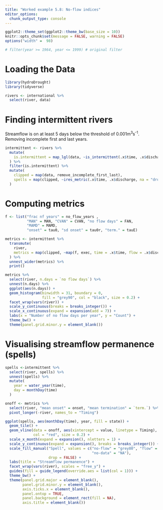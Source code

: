 ```yaml
---
title: "Worked example 5.8: No-flow indices"
editor_options: 
  chunk_output_type: console
---
```


```r
ggplot2::theme_set(ggplot2::theme_bw(base_size = 10))
knitr::opts_chunk$set(message = FALSE, warning = FALSE)
options("width" =  98)
```

```r
# filter(year >= 1964, year <= 1999) # original filter
```

# Loading the Data

```r
library(hydroDrought)
library(tidyverse)

rivers <- international %>%
  select(river, data) 
```


# Finding intermittent rivers

Streamflow is on at least 5 days below the threshold of 0.001m<sup>3</sup>s<sup>-1</sup>. 
Removing incomplete first and last years. 

```r
intermittent <- rivers %>%
  mutate(
    is.intermittent = map_lgl(data, ~is_intermittent(.x$time, .x$discharge))
  ) %>% 
  filter(is.intermittent) %>%
  mutate(
    clipped = map(data, remove_incomplete_first_last),
    spells = map(clipped, ~ires_metric(.x$time, .x$discharge, na = "drop_year"))
  ) 
```



# Computing metrics

```r
f <- list("frac nf years" = no_flow_years ,
          "MAN" = MAN, "CVAN" = CVAN, "no flow days" = FAN,
          "MAMD" = MAMD,
          "onset" = tau0, "sd onset" = tau0r, "term." = tauE)

metrics <- intermittent %>%
  transmute(
    river,
    metrics = map(clipped, ~map(f, exec, time = .x$time, flow = .x$discharge))
  ) %>%
  unnest_wider(metrics) %>%
  print()
```


```r
metrics %>%
  select(river, n.days = `no flow days`) %>%
  unnest(n.days) %>%
  ggplot(aes(n.days)) +
  geom_histogram(binwidth = 31, boundary = 0,
                 fill = "grey90", col = "black", size = 0.2) +
  facet_wrap(vars(river)) +
  scale_y_continuous(breaks = breaks_integer()) +
  scale_x_continuous(expand = expansion(add = 7)) +
  labs(x = "Number of no flow days per year", y = "Count") +
  theme_bw() +
  theme(panel.grid.minor.y = element_blank())
```

# Visualising streamflow permanence (spells)

```r
spells <-intermittent %>%
  select(river, spells) %>%
  unnest(spells) %>%
  mutate(
    year = water_year(time),
    day = monthDay(time)
  ) 

onoff <- metrics %>%
  select(river, "mean onset" = onset, "mean termination" = `term.`) %>%
  pivot_longer(-river, names_to = "Timing")

ggplot(spells, aes(monthDay(time), year, fill = state)) +
  geom_tile() +
  geom_vline(data = onoff, aes(xintercept = value, linetype = Timing), 
             col = "red", size = 0.2) + 
  scale_x_month(expand = expansion(), nletters = 1) +
  scale_y_continuous(expand = expansion(), breaks = breaks_integer()) +
  scale_fill_manual("Spell", values = c("no-flow" = "grey80", "flow" = "grey60", 
                                        "no-data" = "NA"), 
                    drop = FALSE) +
  labs(title = "Streamflow permanence") +
  facet_wrap(vars(river), scales = "free_y") +
  guides(fill = guide_legend(override.aes = list(col = 1))) +
  theme_bw() +
  theme(panel.grid.major = element_blank(),
        panel.grid.minor.y = element_blank(),
        axis.ticks.x = element_blank(),
        panel.ontop = TRUE,
        panel.background = element_rect(fill = NA),
        axis.title = element_blank())
```

